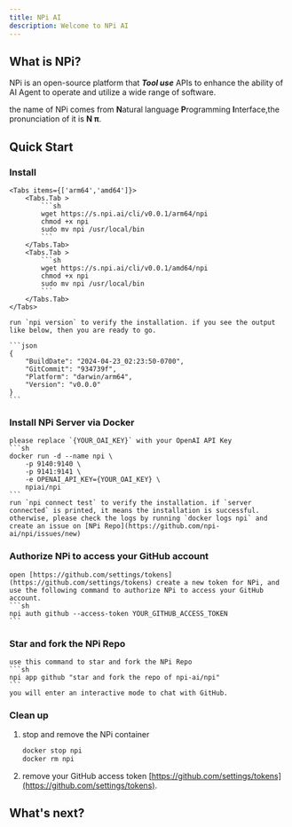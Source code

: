 ```yaml
---
title: NPi AI
description: Welcome to NPi AI
---
```



## What is NPi?

NPi is an open-source platform that **_Tool use_** APIs to enhance the ability of AI Agent to operate and utilize a wide range of software.

the name of NPi comes from **N**atural language **P**rogramming **I**nterface,the pronunciation of it is **N π**.

## Quick Start

<Steps>

### Install

    <Tabs items={['arm64','amd64']}>
        <Tabs.Tab >
            ```sh
            wget https://s.npi.ai/cli/v0.0.1/arm64/npi
            chmod +x npi
            sudo mv npi /usr/local/bin
            ```
        </Tabs.Tab>
        <Tabs.Tab >
            ```sh
            wget https://s.npi.ai/cli/v0.0.1/amd64/npi
            chmod +x npi
            sudo mv npi /usr/local/bin
            ```
        </Tabs.Tab>
    </Tabs>

    run `npi version` to verify the installation. if you see the output like below, then you are ready to go.

    ```json
    {
        "BuildDate": "2024-04-23_02:23:50-0700",
        "GitCommit": "934739f",
        "Platform": "darwin/arm64",
        "Version": "v0.0.0"
    }
    ```

### Install NPi Server via Docker
    please replace `{YOUR_OAI_KEY}` with your OpenAI API Key
    ```sh
    docker run -d --name npi \
        -p 9140:9140 \
        -p 9141:9141 \
        -e OPENAI_API_KEY={YOUR_OAI_KEY} \
        npiai/npi
    ```
    run `npi connect test` to verify the installation. if `server connected` is printed, it means the installation is successful.
    otherwise, please check the logs by running `docker logs npi` and create an issue on [NPi Repo](https://github.com/npi-ai/npi/issues/new)

### Authorize NPi to access your GitHub account
    open [https://github.com/settings/tokens](https://github.com/settings/tokens) create a new token for NPi, and use the following command to authorize NPi to access your GitHub account.
    ```sh
    npi auth github --access-token YOUR_GITHUB_ACCESS_TOKEN
    ```

### Star and fork the NPi Repo
    use this command to star and fork the NPi Repo
    ```sh
    npi app github "star and fork the repo of npi-ai/npi"
    ```
    you will enter an interactive mode to chat with GitHub.

### Clean up
1. stop and remove the NPi container
    ```sh
    docker stop npi
    docker rm npi
    ```
2. remove your GitHub access token [https://github.com/settings/tokens](https://github.com/settings/tokens).


</Steps>

## What's next?

<Cards num={2}>
  <Cards.Card arrow title='User Guide' href='/user-guides/start' />
  <Cards.Card
    arrow
    title='Contributor Guides'
    href='/contributor-guides/start'
  />
</Cards>
